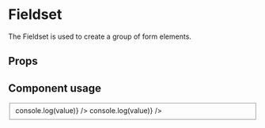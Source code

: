 
<Meta title="Components/Fieldset" component={Fieldset} />

# Fieldset

The Fieldset is used to create a group of form elements.

## Props

<Props of={Fieldset} />

## Component usage

<Canvas>
	<Story name="Fieldset">
		<Fieldset legend="Gegroepeerde invoervelden">
			<Control
				type="radio"
				name="radio"
				label="Een voorbeeld radiobutton 1"
				value="1"
				id="uniek1"
				onChange={(value) => console.log(value)}
			/>
			<Control
				type="radio"
				name="radio"
				label="Een voorbeeld radiobutton 2"
				value="2"
				id="uniek2"
				onChange={(value) => console.log(value)}
			/>
		</Fieldset>
	</Story>
</Canvas>
